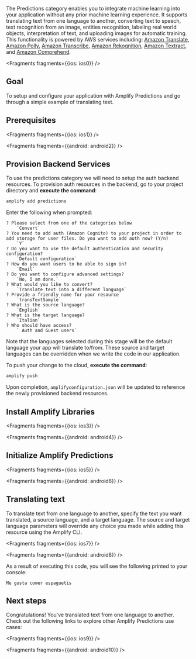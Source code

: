 The Predictions category enables you to integrate machine learning into your application without any prior machine learning experience. It supports translating text from one language to another, converting text to speech, text recognition from an image, entities recognition, labeling real world objects, interpretation of text, and uploading images for automatic training. This functionality is powered by AWS services including: [Amazon Translate](https://docs.aws.amazon.com/translate/latest/dg/what-is.html), [Amazon Polly](https://docs.aws.amazon.com/polly/latest/dg/what-is.html), [Amazon Transcribe](https://docs.aws.amazon.com/transcribe/latest/dg/what-is-transcribe.html), [Amazon Rekognition](https://docs.aws.amazon.com/rekognition/latest/dg/what-is.html), [Amazon Textract](https://docs.aws.amazon.com/textract/latest/dg/what-is.html), and [Amazon Comprehend](https://docs.aws.amazon.com/comprehend/latest/dg/what-is.html).


<Fragments fragments={{ios: ios0}} />

## Goal

To setup and configure your application with Amplify Predictions and go through a simple example of translating text.

## Prerequisites


<Fragments fragments={{ios: ios1}} />


<Fragments fragments={{android: android2}} />

## Provision Backend Services

To use the predictions category we will need to setup the auth backend resources.  To provision auth resources in the backend, go to your project directory and **execute the command**:

```bash
amplify add predictions
```

Enter the following when prompted:

```console
? Please select from one of the categories below
    `Convert`
? You need to add auth (Amazon Cognito) to your project in order to add storage for user files. Do you want to add auth now? (Y/n) 
    `Y`
? Do you want to use the default authentication and security configuration?
    `Default configuration`
? How do you want users to be able to sign in?
    `Email`
? Do you want to configure advanced settings?
    `No, I am done.`
? What would you like to convert?
    `Translate text into a different language`
? Provide a friendly name for your resource
    `transTextSample`
? What is the source language?
    `English`
? What is the target language?
    `Italian`
? Who should have access?
    ` Auth and Guest users`
```

Note that the languages selected during this stage will be the default language your app will translate to/from. These source and target languages can be overridden when we write the code in our application.

To push your change to the cloud, **execute the command**:

```bash
amplify push
```

Upon completion, `amplifyconfiguration.json` will be updated to reference the newly provisioned backend resources.

## Install Amplify Libraries


<Fragments fragments={{ios: ios3}} />


<Fragments fragments={{android: android4}} />

## Initialize Amplify Predictions


<Fragments fragments={{ios: ios5}} />


<Fragments fragments={{android: android6}} />

## Translating text

To translate text from one language to another, specify the text you want translated, a source language, and a target language. The source and target language parameters will override any choice you made while adding this resource using the Amplify CLI.


<Fragments fragments={{ios: ios7}} />


<Fragments fragments={{android: android8}} />

As a result of executing this code, you will see the following printed to your console:

```console
Me gusta comer espaguetis
```

## Next steps

Congratulations! You've translated text from one language to another. Check out the following links to explore other Amplify Predictions use cases:


<Fragments fragments={{ios: ios9}} />


<Fragments fragments={{android: android10}} />